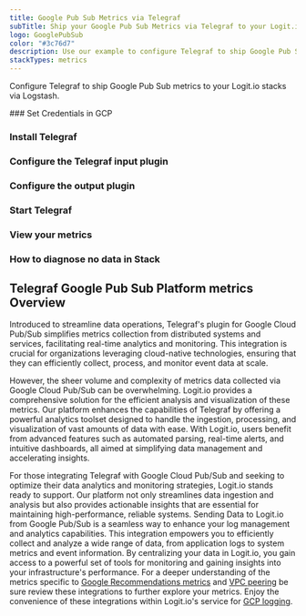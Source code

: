 ```yaml
---
title: Google Pub Sub Metrics via Telegraf
subTitle: Ship your Google Pub Sub Metrics via Telegraf to your Logit.io Stack
logo: GooglePubSub
color: "#3c76d7"
description: Use our example to configure Telegraf to ship Google Pub Sub metrics to Logit.io. Configure Telegraf to send Google Pub Sub metrics to Logstash or Elastic.
stackTypes: metrics
---
```


Configure Telegraf to ship Google Pub Sub metrics to your Logit.io stacks via Logstash.

<Steps>
  ### Set Credentials in GCP

  <SetGCPCredentials intro="Google Pub/Sub is a messaging service provided by Google Cloud that enables scalable and reliable communication between independent applications. It follows a publish-subscribe model, where publishers send messages to topics, and subscribers receive those messages from the subscribed topics. Pub/Sub decouples the sending and receiving of messages, allowing applications to scale independently."/>
  
  ### Install Telegraf

  <InstallTelegraf />

  ### Configure the Telegraf input plugin

  <TelegrafStackDriverInput metric_type="pubsub.googleapis.com"/>

  ### Configure the output plugin

  <TelegrafOutputPlugin />

  ### Start Telegraf

  <StartTelegraf />

  ### View your metrics
  <LaunchStack stackType="metrics" source="Google_Pub_Sub_Metrics_via_Telegraf" utmMedium="metrics" utmCampaign="telegraf-GooglePubSub-metrics" />

  ### How to diagnose no data in Stack

  <DiagnoseNoData />
</Steps>

## Telegraf Google Pub Sub Platform metrics Overview

Introduced to streamline data operations, Telegraf's plugin for Google Cloud Pub/Sub simplifies 
metrics collection from distributed systems and services, facilitating real-time analytics and monitoring. 
This integration is crucial for organizations leveraging cloud-native technologies, ensuring that they 
can efficiently collect, process, and monitor event data at scale.

However, the sheer volume and complexity of metrics data collected via Google Cloud Pub/Sub can be 
overwhelming. Logit.io provides a comprehensive solution for the efficient analysis and visualization 
of these metrics. Our platform enhances the capabilities of Telegraf by offering a powerful analytics 
toolset designed to handle the ingestion, processing, and visualization of vast amounts of data with ease. 
With Logit.io, users benefit from advanced features such as automated parsing, real-time alerts, and 
intuitive dashboards, all aimed at simplifying data management and accelerating insights.

For those integrating Telegraf with Google Cloud Pub/Sub and seeking to optimize their data analytics 
and monitoring strategies, Logit.io stands ready to support. Our platform not only streamlines data 
ingestion and analysis but also provides actionable insights that are essential for maintaining 
high-performance, reliable systems. Sending Data to Logit.io from Google Pub/Sub is a seamless way 
to enhance your log management and analytics capabilities. This integration empowers you to efficiently 
collect and analyze a wide range of data, from application logs to system metrics and event information. 
By centralizing your data in Logit.io, you gain access to a powerful set of tools for monitoring and 
gaining insights into your infrastructure's performance. For a deeper understanding of the metrics specific to 
[Google Recommendations metrics](/integrations/infrastructure-metrics/google-cloud/recommendations-telegraf-metrics) and 
[VPC peering](/integrations/infrastructure-metrics/google-cloud/vpc-telegraf-metrics) be sure review these integrations 
to further explore your metrics. Enjoy the convenience of these integrations within Logit.io's service for 
[GCP logging](https://logit.io/solutions/gcp-logging/).